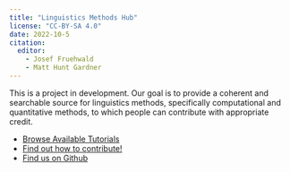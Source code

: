 ```yaml
---
title: "Linguistics Methods Hub"
license: "CC-BY-SA 4.0"
date: 2022-10-5
citation: 
  editor:
    - Josef Fruehwald
    - Matt Hunt Gardner
---
```


This is a project in development. Our goal is to provide a coherent and searchable source for linguistics methods, specifically computational and quantitative methods, to which people can contribute with appropriate credit. 

- [Browse Available Tutorials](content/index.qmd)
- [Find out how to contribute!](content/contributing/index.md)
- [Find us on Github](https://github.com/LingMethodsHub)